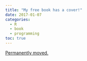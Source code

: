 ```yaml
---
title: "My free book has a cover!"
date: 2017-01-07
categories:
  - R
  - book
  - programming
toc: true
---
```


[Permanently moved.](../../posts/2017-01-07-my-free-book-has-a-cover.qmd)
